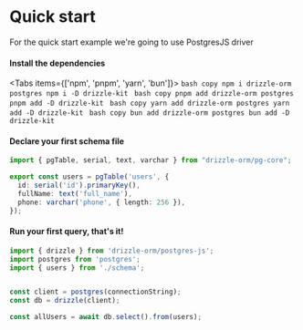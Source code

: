 
# Quick start
For the quick start example we're going to use PostgresJS driver

#### Install the dependencies
<Tabs items={['npm', 'pnpm', 'yarn', 'bun']}>
  <Tab>
    ```bash copy
    npm i drizzle-orm postgres
    npm i -D drizzle-kit
    ```
  </Tab>
  <Tab>
    ```bash copy
    pnpm add drizzle-orm postgres
    pnpm add -D drizzle-kit
    ```
  </Tab>
  <Tab>
    ```bash copy
    yarn add drizzle-orm postgres
    yarn add -D drizzle-kit
    ```
  </Tab>
  <Tab>
    ```bash copy
    bun add drizzle-orm postgres
    bun add -D drizzle-kit
    ```
  </Tab>
</Tabs>

#### Declare your first schema file
```typescript copy filename="schema.ts"
import { pgTable, serial, text, varchar } from "drizzle-orm/pg-core";

export const users = pgTable('users', {
  id: serial('id').primaryKey(),
  fullName: text('full_name'),
  phone: varchar('phone', { length: 256 }),
});
```

#### Run your first query, that's it!
```typescript copy filename="index.ts"
import { drizzle } from 'drizzle-orm/postgres-js';
import postgres from 'postgres';
import { users } from './schema';


const client = postgres(connectionString);
const db = drizzle(client);

const allUsers = await db.select().from(users);
```
